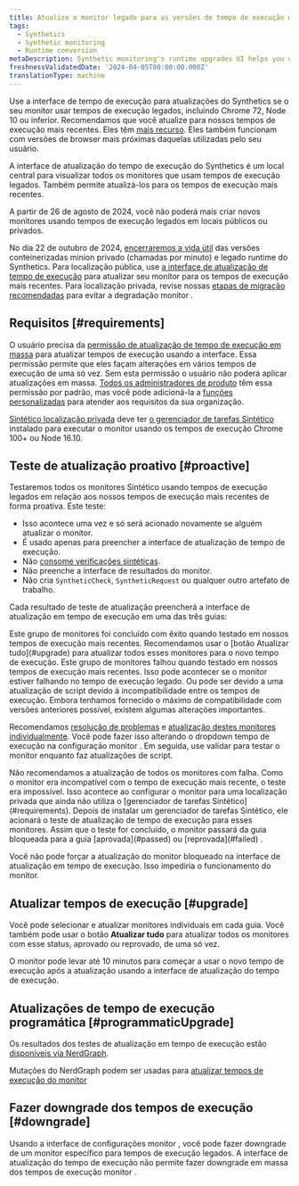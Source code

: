 ```yaml
---
title: Atualize o monitor legado para as versões de tempo de execução mais recentes
tags:
  - Synthetics
  - Synthetic monitoring
  - Runtime conversion
metaDescription: Synthetic monitoring's runtime upgrades UI helps you update legacy monitors to the latest runtimes.
freshnessValidatedDate: '2024-04-05T00:00:00.000Z'
translationType: machine
---
```


Use a interface de tempo de execução para atualizações do Synthetics se o seu monitor usar tempos de execução legados, incluindo Chrome 72, Node 10 ou inferior. Recomendamos que você atualize para nossos tempos de execução mais recentes. Eles têm [mais recurso](/docs/synthetics/synthetic-monitoring/using-monitors/new-runtime/). Eles também funcionam com versões de browser mais próximas daquelas utilizadas pelo seu usuário.

A interface de atualização do tempo de execução do Synthetics é um local central para visualizar todos os monitores que usam tempos de execução legados. Também permite atualizá-los para os tempos de execução mais recentes.

<Callout variant="important">
  A partir de 26 de agosto de 2024, você não poderá mais criar novos monitores usando tempos de execução legados em locais públicos ou privados.

  No dia 22 de outubro de 2024, [encerraremos a vida útil](/whats-new/2024/04/whats-new-04-09-eol-synthetics-runtime-cpm) das versões conteinerizadas minion privado (chamadas por minuto) e legado runtime do Synthetics. Para localização pública, use [a interface de atualização de tempo de execução](/docs/synthetics/synthetic-monitoring/using-monitors/runtime-upgrade-ui/) para atualizar seu monitor para os tempos de execução mais recentes. Para localização privada, revise nossas [etapas de migração recomendadas](/docs/synthetics/synthetic-monitoring/private-locations/job-manager-transition-guide/#monitorMigration) para evitar a degradação monitor .
</Callout>

## Requisitos [#requirements]

O usuário precisa da [permissão de atualização de tempo de execução em massa](/docs/accounts/accounts-billing/new-relic-one-user-management/user-permissions/#synthetics) para atualizar tempos de execução usando a interface. Essa permissão permite que eles façam alterações em vários tempos de execução de uma só vez. Sem esta permissão o usuário não poderá aplicar atualizações em massa. [Todos os administradores de produto](/docs/accounts/accounts-billing/new-relic-one-user-management/user-management-concepts/#standard-roles) têm essa permissão por padrão, mas você pode adicioná-la a [funções personalizadas](/docs/accounts/accounts-billing/new-relic-one-user-management/user-management-concepts/#roles) para atender aos requisitos da sua organização.

[Sintético localização privada](/docs/synthetics/synthetic-monitoring/private-locations/private-locations-overview-monitor-internal-sites-add-new-locations/) deve ter [o gerenciador de tarefas Sintético](/docs/synthetics/synthetic-monitoring/private-locations/job-manager-transition-guide/) instalado para executar o monitor usando os tempos de execução Chrome 100+ ou Node 16.10.

## Teste de atualização proativo [#proactive]

Testaremos todos os monitores Sintético usando tempos de execução legados em relação aos nossos tempos de execução mais recentes de forma proativa. Este teste:

* Isso acontece uma vez e só será acionado novamente se alguém atualizar o monitor.
* É usado apenas para preencher a interface de atualização de tempo de execução.
* Não [consome verificações sintéticas](/docs/synthetics/synthetic-monitoring/getting-started/monitor-limits/#edition-limits).
* Não preenche a interface de resultados do monitor.
* Não cria `SyntheticCheck`, `SyntheticRequest` ou qualquer outro artefato de trabalho.

Cada resultado de teste de atualização preencherá a interface de atualização em tempo de execução em uma das três guias:

<Collapser id="passed" title="Passado">
  Este grupo de monitores foi concluído com êxito quando testado em nossos tempos de execução mais recentes. Recomendamos usar o [botão Atualizar tudo](#upgrade) para atualizar todos esses monitores para o novo tempo de execução.
</Collapser>

<Collapser id="failed" title="Fracassado">
  Este grupo de monitores falhou quando testado em nossos tempos de execução mais recentes. Isso pode acontecer se o monitor estiver falhando no tempo de execução legado. Ou pode ser devido a uma atualização de script devido à incompatibilidade entre os tempos de execução. Embora tenhamos fornecido o máximo de compatibilidade com versões anteriores possível, existem algumas alterações importantes.

  Recomendamos [resolução de problemas](/docs/synthetics/synthetic-monitoring/troubleshooting/runtime-upgrade-troubleshooting/) e [atualização destes monitores individualmente](/docs/synthetics/synthetic-monitoring/using-monitors/new-runtime/#runtime-convert). Você pode fazer isso alterando o dropdown tempo de execução na configuração monitor . Em seguida, use validar para testar o monitor enquanto faz atualizações de script.

  <Callout variant="tip">
    Não recomendamos a atualização de todos os monitores com falha.
  </Callout>
</Collapser>

<Collapser id="blocked" title="Bloqueado">
  Como o monitor era incompatível com o tempo de execução mais recente, o teste era impossível. Isso acontece ao configurar o monitor para uma localização privada que ainda não utiliza o [gerenciador de tarefas Sintético](#requirements). Depois de instalar um gerenciador de tarefas Sintético, ele acionará o teste de atualização de tempo de execução para esses monitores. Assim que o teste for concluído, o monitor passará da guia bloqueada para a guia [aprovada](#passed) ou [reprovada](#failed) .

  Você não pode forçar a atualização do monitor bloqueado na interface de atualização em tempo de execução. Isso impediria o funcionamento do monitor.
</Collapser>

## Atualizar tempos de execução [#upgrade]

Você pode selecionar e atualizar monitores individuais em cada guia. Você também pode usar o botão **Atualizar tudo** para atualizar todos os monitores com esse status, aprovado ou reprovado, de uma só vez.

O monitor pode levar até 10 minutos para começar a usar o novo tempo de execução após a atualização usando a interface de atualização do tempo de execução.

## Atualizações de tempo de execução programática [#programmaticUpgrade]

Os resultados dos testes de atualização em tempo de execução estão [disponíveis via NerdGraph](https://docs.newrelic.com/docs/apis/nerdgraph/examples/nerdgraph-synthetics-tutorial/#query-runtime-upgrade-status).

Mutações do NerdGraph podem ser usadas para [atualizar tempos de execução do monitor](https://docs.newrelic.com/docs/apis/nerdgraph/examples/nerdgraph-synthetics-tutorial/#upgrade-monitor-runtime)

## Fazer downgrade dos tempos de execução [#downgrade]

Usando a interface de configurações monitor , você pode fazer downgrade de um monitor específico para tempos de execução legados. A interface de atualização do tempo de execução não permite fazer downgrade em massa dos tempos de execução monitor .